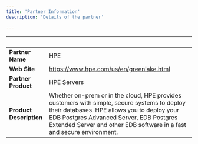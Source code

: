 ```yaml
---
title: 'Partner Information'
description: 'Details of the partner'

---
```


| &nbsp;     | &nbsp; |
| ----------- | ----------- |
| **Partner Name**      | HPE       |
| **Web Site**      |    https://www.hpe.com/us/en/greenlake.html    |
| **Partner Product**   |    HPE Servers     |
| **Product Description**      |   Whether on-prem or in the cloud, HPE provides customers with simple, secure systems to deploy their databases. HPE allows you to deploy your EDB Postgres Advanced Server, EDB Postgres Extended Server and other EDB software in a fast and secure environment.      |
